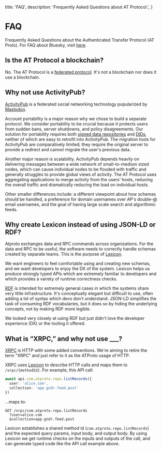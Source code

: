   title: 'FAQ',
  description:
    'Frequently Asked Questions about AT Protocol.',
}

# FAQ

Frequently Asked Questions about the Authenticated Transfer Protocol (AT Proto). For FAQ about Bluesky, visit [here](https://gndr.social/about/faq).

## Is the AT Protocol a blockchain?

No. The AT Protocol is a [federated protocol](https://en.wikipedia.org/wiki/Federation_(information_technology)). It's not a blockchain nor does it use a blockchain.

## Why not use ActivityPub?

[ActivityPub](https://en.wikipedia.org/wiki/ActivityPub) is a federated social networking technology popularized by [Mastodon](https://joinmastodon.org/).

Account portability is a major reason why we chose to build a separate protocol. We consider portability to be crucial because it protects users from sudden bans, server shutdowns, and policy disagreements. Our solution for portability requires both [signed data repositories](/guides/data-repos) and [DIDs](/guides/identity), neither of which are easy to retrofit into ActivityPub. The migration tools for ActivityPub are comparatively limited; they require the original server to provide a redirect and cannot migrate the user's previous data.

Another major reason is scalability. ActivityPub depends heavily on delivering messages between a wide network of small-to-medium sized nodes, which can cause individual nodes to be flooded with traffic and generally struggles to provide global views of activity. The AT Protocol uses aggregating applications to merge activity from the users' hosts, reducing the overall traffic and dramatically reducing the load on individual hosts.

Other smaller differences include: a different viewpoint about how schemas should be handled, a preference for domain usernames over AP's double-@ email usernames, and the goal of having large scale search and algorithmic feeds.

## Why create Lexicon instead of using JSON-LD or RDF?

Atproto exchanges data and RPC commands across organizations. For the data and RPC to be useful, the software needs to correctly handle schemas created by separate teams. This is the purpose of [Lexicon](/guides/lexicon).

We want engineers to feel comfortable using and creating new schemas, and we want developers to enjoy the DX of the system. Lexicon helps us produce strongly typed APIs which are extremely familiar to developers and which provides a variety of runtime correctness checks.

[RDF](https://en.wikipedia.org/wiki/Resource_Description_Framework) is intended for extremely general cases in which the systems share very little infrastructure. It's conceptually elegant but difficult to use, often adding a lot of syntax which devs don't understand. JSON-LD simplifies the task of consuming RDF vocabularies, but it does so by hiding the underlying concepts, not by making RDF more legible.

We looked very closely at using RDF but just didn't love the developer experience (DX) or the tooling it offered.

## What is “XRPC,” and why not use ___?

[XRPC](/specs/xrpc) is HTTP with some added conventions. We're aiming to retire the term "XRPC" and just refer to it as the ATProto usage of HTTP.

XRPC uses [Lexicon](/guides/lexicon) to describe HTTP calls and maps them to `/xrpc/{methodId}`. For example, this API call:

```typescript
await api.com.atproto.repo.listRecords({
  user: 'alice.com',
  collection: 'app.gndr.feed.post'
})
```

...maps to:

```text
GET /xrpc/com.atproto.repo.listRecords
  ?user=alice.com
  &collection=app.gndr.feed.post
```

Lexicon establishes a shared method id (`com.atproto.repo.listRecords`) and the expected query params, input body, and output body. By using Lexicon we get runtime checks on the inputs and outputs of the call, and can generate typed code like the API call example above.
